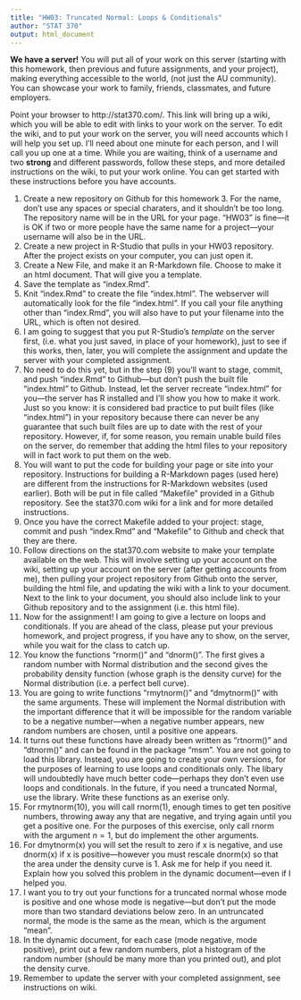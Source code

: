 ```yaml
---
title: "HW03: Truncated Normal: Loops & Conditionals"
author: "STAT 370"
output: html_document
---
```


**We have a server!**  You will put all of your work on this server (starting with this homework, then previous and future assignments, and your project), making everything accessible to the world, (not just the AU community).  You can showcase your work to family, friends, classmates, and future employers.

Point your browser to http://stat370.com/.  This link will bring up a wiki, which you will be able to edit with links to your work on the server.  To edit the wiki, and to put your work on the server, you will need accounts which I will help you set up.  I'll need about one minute for each person, and I will call you up one at a time.  While you are waiting, think of a username and two **strong** and different passwords, follow these steps, and more detailed instructions on the wiki, to put your work online.  You can get started with these instructions before you have accounts.

1. Create a new repository on Github for this homework 3.  For the name, don't use any spaces or special charaters, and it shouldn't be too long.  The repository name will be in the URL for your page.   "HW03" is fine---it is OK if two or more people have the same name for a project---your username will also be in the URL.
2. Create a new project in R-Studio that pulls in your HW03 repository.  After the project exists on your computer, you can just open it.
3. Create a New File, and make it an R-Markdown file.  Choose to make it an html document. That will give you a template.
4. Save the template as "index.Rmd".
5. Knit "index.Rmd" to create the file "index.html".  The webserver will automatically look for the file "index.html".  If you call your file anything other than "index.Rmd", you will also have to put your filename into the URL, which is often not desired.  
6. I am going to suggest that you put R-Studio's _template_ on the server first, (i.e. what you just saved, in place of your homework), just to see if this works, then, later, you will complete the assignment and update the server with your completed assignment.
7. No need to do this yet, but in the step (9) you'll want to stage, commit, and push "index.Rmd" to Github---but don't push the built file "index.html" to Github.  Instead, let the server recreate "index.html" for you---the server has R installed and I'll show you how to make it work.  Just so you know: it is considered bad practice to put built files (like "index.html") in your repository because there can never be any guarantee that such built files are up to date with the rest of your repository.  However, if, for some reason, you remain unable build files on the server, do remember that adding the html files to your repository will in fact work to put them on the web.
8. You will want to put the code for building your page or site into your repository.  Instructions for building a R-Markdown pages (used here) are different from the instructions for R-Markdown websites (used earlier).  Both will be put in file called "Makefile" provided in a Github repository.  See the stat370.com wiki for a link and for more detailed instructions.
9. Once you have the correct Makefile added to your project: stage, commit and push "index.Rmd" and "Makefile" to Github and check that they are there.
10. Follow directions on the stat370.com website to make your template available on the web.  This will involve setting up your account on the wiki, setting up your account on the server (after getting accounts from me), then pulling your project repository from Github onto the server, building the html file, and updating the wiki with a link to your document.  Next to the link to your document, you should also include link to your Github repository and to the assignment (i.e. this html file).
11. Now for the assignment!  I am going to give a lecture on loops and conditionals.  If you are ahead of the class, please put your previous homework, and project progress, if you have any to show, on the server, while you wait for the class to catch up.
12. You know the functions "rnorm()" and "dnorm()".  The first gives a random number with Normal distribution and the second gives the probability density function (whose graph is the density curve) for the Normal distribution (i.e. a perfect bell curve).
13. You are going to write functions "rmytnorm()" and "dmytnorm()" with the same arguments.  These will implement the Normal distribution with the important difference that it will be impossible for the random variable to be a negative number---when a negative number appears, new random numbers are chosen, until a positive one appears.
14. It turns out these functions have already been written as "rtnorm()" and "dtnorm()" and can be found in the package "msm".  You are not going to load this library.  Instead, you are going to create your own versions, for the purposes of learning to use loops and conditionals only.  The libary will undoubtedly have much better code---perhaps they don't even use loops and conditionals.  In the future, if you need a truncated Normal, use the library.  Write these functions as an exerise only.
15. For rmytnorm(10), you will call rnorm(1), enough times to get ten positive numbers, throwing away any that are negative, and trying again until you get a positive one.  For the purposes of this exercise, only call rnorm with the argument $n=1$, but do implement the other arguments.
16. For dmytnorm(x) you will set the result to zero if x is negative, and use dnorm(x) if x is positive---however you must rescale dnorm(x) so that the area under the density curve is 1.  Ask me for help if you need it.  Explain how you solved this problem in the dynamic document---even if I helped you.
17. I want you to try out your functions for a truncated normal whose mode is positive and one whose mode is negative---but don't put the mode more than two standard deviations below zero.  In an untruncated normal, the mode is the same as the mean, which is the argument "mean".
18.  In the dynamic document, for each case (mode negative, mode positive), print out a few random numbers, plot a histogram of the random number (should be many more than you printed out), and plot the density curve.
19.  Remember to update the server with your completed assignment, see instructions on wiki.